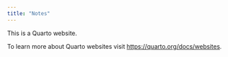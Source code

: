 ```yaml
---
title: "Notes"
---
```


This is a Quarto website.

To learn more about Quarto websites visit <https://quarto.org/docs/websites>.
